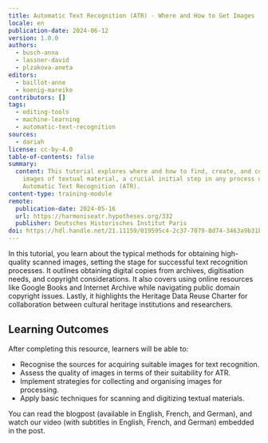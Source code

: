 ```yaml
---
title: Automatic Text Recognition (ATR) - Where and How to Get Images
locale: en
publication-date: 2024-06-12
version: 1.0.0
authors:
  - busch-anna
  - lassner-david
  - plzakova-aneta
editors:
  - baillot-anne
  - koenig-mareike
contributors: []
tags:
  - editing-tools
  - machine-learning
  - automatic-text-recognition
sources:
  - dariah
license: cc-by-4.0
table-of-contents: false
summary:
  content: This tutorial explores where and how to find, create, and collect
    images of textual material, a crucial initial step in any process using
    Automatic Text Recognition (ATR).
content-type: training-module
remote:
  publication-date: 2024-05-16
  url: https://harmoniseatr.hypotheses.org/332
  publisher: Deutsches Historisches Institut Paris
doi: https://hdl.handle.net/21.11159/019595c4-2c37-7079-8d74-3463a9b31b3b
---
```

In this tutorial, you learn about the typical methods for obtaining high-quality scanned images, setting the stage for successful text recognition processes. It outlines obtaining digital copies from archives, digitisation needs, and copyright considerations. It also covers using online resources like Google Books and Internet Archive while navigating public domain copyright issues. Lastly, it highlights the Heritage Data Reuse Charter for collaboration between cultural heritage institutions and researchers.

## Learning Outcomes

After completing this resource, learners will be able to:

* Recognise the sources for acquiring suitable images for text recognition.
* Assess the quality of images in terms of their suitability for ATR.
* Implement strategies for collecting and organising images for processing.
* Apply basic techniques for scanning and digitizing textual materials.

You can read the blogpost (available in English, French, and German), and watch our video (with subtitles in English, French, and German) embedded in the post. [](https://harmoniseatr.hypotheses.org/332)

<ExternalResource title="Interested in learning more?" subtitle="Check out &#x22;Automatic Text Recognition - Where and How to Get Images&#x22;" url="https://harmoniseatr.hypotheses.org/332" />
